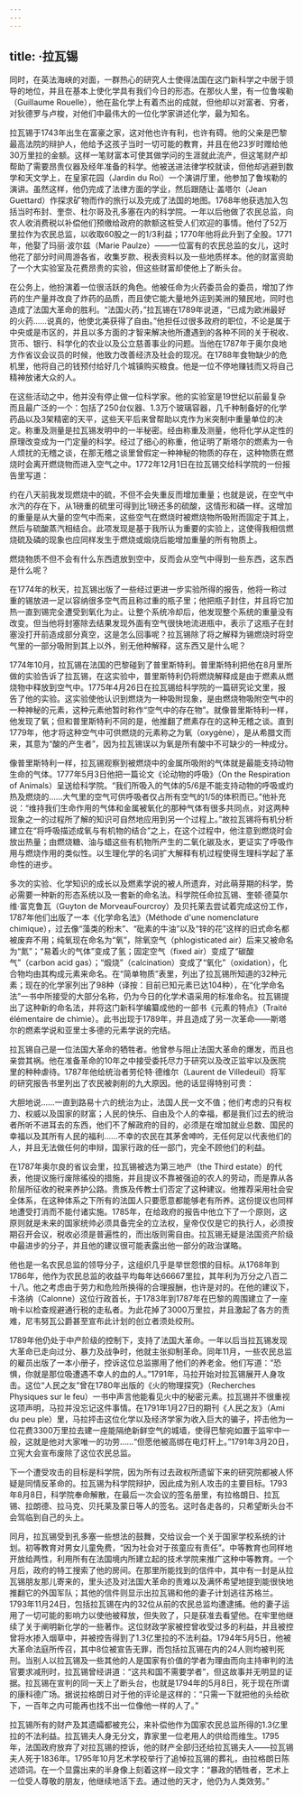 ```yaml
---
---
---
```

title: ·拉瓦锡
---




同时，在英法海峡的对面，一群热心的研究人士使得法国在这门新科学之中居于领导的地位，并且在基本上使化学具有我们今日的形态。在那伙人里，有一位鲁埃勒（Guillaume Rouelle），他在盐化学上有着杰出的成就，但他却以对富者、穷者，对狄德罗与卢梭，对他们中最伟大的一位化学家讲述化学，最为知名。

拉瓦锡于1743年出生在富豪之家，这对他也许有利，也许有碍。他的父亲是巴黎最高法院的辩护人，他给予这孩子当时一切可能的教育，并且在他23岁时赠给他30万里拉的金额。这样一笔财富本可使其做学问的生涯就此流产，但这笔财产却帮助了需要昂贵仪器及经年准备的科学。他被送进法律学校就读，但他却逃避到数学和天文学上，在皇家花园（Jardin du Roi）一个演讲厅里，他参加了鲁埃勒的演讲。虽然这样，他仍完成了法律方面的学业，然后跟随让·盖塔尔（Jean Guettard）作探求矿物而作的旅行以及完成了法国的地图。1768年他获选加入包括当时布封、奎奈、杜尔哥及孔多塞在内的科学院。一年以后他做了农民总监，向农人收消费税以补偿他们预缴给政府的款额这桩受人们欢迎的事情。他付了52万里拉作为农民总监，以收取60股之一的1/3利益；1770年他将此升到了全股。1771年，他娶了玛丽·波尔兹（Marie Paulze）——一位富有的农民总监的女儿，这时他花了部分时间周游各省，收集岁款、税表资料以及一些地质样本。他的财富资助了一个大实验室及花费昂贵的实验，但这些财富却使他上了断头台。

在公务上，他扮演着一位很活跃的角色。他被任命为火药委员会的委员，增加了炸药的生产量并改良了炸药的品质，而且使它能大量地外运到美洲的殖民地，同时也造成了法国大革命的胜利。“法国火药，”拉瓦锡在1789年说道，“已成为欧洲最好的火药……说真的，他使北美获得了自由。”他担任过很多政府的职位，不论是属于中央或是市区的，并且以多方面的才智来解决他所遭遇到的各种不同的关于税收、货币、银行、科学化的农业以及公立慈善事业的问题。当他在1787年于奥尔良地方作省议会议员的时候，他致力改善经济及社会的现况。在1788年食物缺少的危机里，他将自己的钱预付给好几个城镇购买粮食。他是一位不停地赚钱而又将自己精神放诸大众的人。

在这些活动之中，他并没有停止做一位科学家。他的实验室是19世纪以前最复杂而且最广泛的一个：包括了250台仪器、1.3万个玻璃容器，几千种制备好的化学药品以及3架精密的天平，这些天平后来曾帮助以克作为米突制中重量单位的决定。称重及测量是拉瓦锡发明中的一半秘密。经由称重及测量，他将化学从定性的原理改变成为一门定量的科学。经过了细心的称重，他证明了斯塔尔的燃素为一令人烦扰的无稽之谈，在那无稽之谈里曾假定一种神秘的物质的存在，这种物质在燃烧时会离开燃烧物而进入空气之中。1772年12月1日在拉瓦锡交给科学院的一份报告里写道：

约在八天前我发现燃烧中的硫，不但不会失重反而增加重量；也就是说，在空气中水汽的存在下，从1磅重的硫里可得到比1磅还多的硫酸，这情形和磷一样。这增加的重量是从大量的空气中而来，这些空气在燃烧时被燃烧物所吸附而固定于其上，然后与硫酸蒸汽相结合。此项发现是基于我所认为重要的实验上，这使得我相信燃烧硫及磷的现象也应同样发生于燃烧或煅烧后能增加重量的所有物质上。



燃烧物质不但不会有什么东西遗放到空中，反而会从空气中得到一些东西，这东西是什么呢？

在1774年的秋天，拉瓦锡出版了一些经过更进一步实验所得的报告，他将一称过重的锡放进一足以容纳很多空气而且称过重的瓶子里；他把瓶子封住，并且将它加热一直到锡完全遭受到氧化为止。让整个系统冷却后，他发现整个系统的重量没有改变。但当他将封塞除去结果发现外面有空气很快地流进瓶中，表示了这瓶子在封塞没打开前造成部分真空，这是怎么回事呢？拉瓦锡除了将之解释为锡燃烧时将空气里的一部分吸附到其上以外，别无他种解释，这东西又是什么呢？

1774年10月，拉瓦锡在法国的巴黎碰到了普里斯特利。普里斯特利把他在8月里所做的实验告诉了拉瓦锡，在这实验中，普里斯特利仍将燃烧解释成是由于燃素从燃烧物中释放到空气中。1775年4月26日在拉瓦锡给科学院的一篇研究论文里，报告了他的实验。这实验使他认识到燃烧为一种吸附现象，是由燃烧物吸附空气中的一种神秘的元素，这种元素他暂时称作“空气中的存在物”。就像普里斯特利一样，他发现了氧；但和普里斯特利不同的是，他推翻了燃素存在的这种无稽之谈。直到1779年，他才将这种空气中可供燃烧的元素称之为氧（oxygène），是从希腊文而来，其意为“酸的产生者”，因为拉瓦锡误以为氧是所有酸中不可缺少的一种成分。

像普里斯特利一样，拉瓦锡观察到被燃烧中的金属所吸附的气体就是最能支持动物生命的气体。1777年5月3日他把一篇论文《论动物的呼吸》（On the Respiration of Animals）呈送给科学院。“我们所吸入的气体的5/6是不能支持动物的呼吸或灼热及燃烧的……大气里的空气可供呼吸者仅占所有空气的1/5的体积而已。”他补充说：“维持我们生命作用的气体和金属被氧化的那种气体有很多共同点，对这两种现象之一的过程所了解的知识可自然地应用到另一个过程上。”故拉瓦锡将有机分析建立在“将呼吸描述成氧与有机物的结合”之上，在这个过程中，他注意到燃烧时会放出热量；由燃烧糖、油与蜡这些有机物所产生的二氧化碳及水，更证实了呼吸作用与燃烧作用的类似性。以生理化学的名词扩大解释有机过程使得生理科学起了革命性的进步。

多次的实验、化学知识的成长以及燃素学说的被人所遗弃，对此萌芽期的科学，势必需要一种新的形态系统以及一套新的命名法。科学院任命拉瓦锡、奎顿·德莫尔维·富克鲁瓦（Guyton de MorveauFourcroy）及贝托莱去尝试着完成这份工作，1787年他们出版了一本《化学命名法》（Méthode d'une nomenclature chimique），过去像“藻类的粉末”、“砒素的牛油”以及“锌的花”这样的旧式命名都被废弃不用；纯氧现在命名为“氧”，除氧空气（phlogisticated air）后来又被命名为“氮”；“易着火的气体”变成了氢；固定空气（fixed air）变成了“碳酸气”（carbon acid gas）；“煅烧”（calcination）变成了“氧化”（oxidation），化合物均由其构成元素来命名。在“简单物质”表里，列出了拉瓦锡所知道的32种元素；现在的化学家列出了98种（译按：目前已知元素已达104种），在“化学命名法”一书中所接受的大部分名称，仍为今日的化学术语采用的标准命名。拉瓦锡提出了这种新的命名法，并将这门新科学编纂成他的一部书《元素的特点》（Traité élémentaire de chimie）。此书出现于1789年，并且造成了另一次革命——斯塔尔的燃素学说和亚里士多德的元素学说的完结。

拉瓦锡自己是一位法国大革命的牺牲者。他曾参与阻止法国大革命的爆发，而且也亲尝其祸。他在准备革命的10年之中接受委托尽力于研究以及改正监牢以及医院里的种种虐待。1787年他给统治者劳伦特·德维尔（Laurent de Villedeuil）将军的研究报告书里列出了农民被剥削的九大原因。他的话显得特别可贵：

大胆地说……一直到路易十六的统治为止，法国人民一文不值；他们考虑的只有权力、权威以及国家的财富；人民的快乐、自由及个人的幸福，都是我们过去的统治者所听不进耳去的东西，他们不了解政府的目的，必须是在增加就业总数、国民的幸福以及其所有人民的福利……不幸的农民在其茅舍呻吟，无任何足以代表他们的人，并且无法做任何的申辩，国家行政的任一部门，完全不顾他们的利益。



在1787年奥尔良的省议会里，拉瓦锡被选为第三地产（the Third estate）的代表，他提议施行废除徭役的措施，并且提议不靠被强迫的农人的劳动，而是靠从各阶层所征收的税来养护公路。贵族及传教士们否定了这种建议。他推荐采用社会安全体系，在这种体系之下所有的法国人只要愿意都能够老有所养。这份提议也同样地遭受打消而不能付诸实施。1785年，在给政府的报告中他立下了一个原则，这原则就是未来的国家统帅必须具备完全的立法权，皇帝仅仅是它的执行人，必须按期召开会议，税收必须是普遍性的，而出版则需自由。拉瓦锡无疑是法国资产阶级中最进步的分子，并且他的建议很可能表露出他一部分的政治谋略。

他也是一名农民总监的领导分子，这组织几乎是举世怨恨的目标。从1768年到1786年，他作为农民总监的收益平均每年达66667里拉，其年利为万分之八百二十八。他之考虑由于劳力和危险所换得的合理报酬，也许是对的。在他的建议下，卡洛纳（Calonne）这位行政首长，于1783年到1787年在巴黎的周围建立了一座哨卡以检查规避通行税的走私者。为此花掉了3000万里拉，并且激起了各方的责难，尼韦努瓦公爵甚至宣布此计划的创立者须处绞刑。

1789年他仍处于中产阶级的控制下，支持了法国大革命。一年以后当拉瓦锡发现大革命已走向过分、暴力及战争时，他就主张抑制革命。同年11月，一些农民总监的雇员出版了一本小册子，控诉这位总监挪用了他们的养老金。他们写道：“恐惧，你就是那位吸遭遇不幸人的血的人。”1791年，马拉开始对拉瓦锡展开人身攻击。这位“人民之友”曾在1780年出版的《火的物理探究》（Recherches Physiques sur le feu）一书中声言他能看见火中的秘密元素。拉瓦锡并不很重视这项声明，马拉并没忘记这件事情。在1791年1月27日的期刊《人民之友》（Ami du peu ple）里，马拉抨击这位化学以及经济学家为收入巨大的骗子，抨击他为一位花费3300万里拉去建一座能隔绝新鲜空气的城墙，使得巴黎宛如置于监牢中一般，这就是他对大家唯一的功劳……“但愿他被高绑在电灯杆上。”1791年3月20日，立宪大会宣布废除了这位农民总监。

下一个遭受攻击的目标是科学院，因为所有过去政权所遗留下来的研究院都被人怀疑是同情反革命的。拉瓦锡为科学院辩护，因此成为别人攻击的主要目标。1793年8月8日，科学院奉命解散，在最后一次会议的签名册里，有拉格朗日、拉瓦锡、拉朗德、拉马克、贝托莱及蒙日等人的签名。这时各走各的，只希望断头台不会驾临到自己的头上。

同月，拉瓦锡受到孔多塞一些想法的鼓舞，交给议会一个关于国家学校系统的计划。初等教育对男女儿童免费，“因为社会对于孩童应有责任”。中等教育也同样地开放给两性，利用所有在法国境内所建立起的技术学院来推广这种中等教育。一个月后，政府的特工搜索了他的房间。在那里所能找到的信件中，其中有一封是从拉瓦锡朋友那儿寄来的，里头述及对法国大革命的责难以及满怀希望地提到能很快地推翻它的外国军队；其他的信件则显示出拉瓦锡和他的妻子计划逃往苏格兰。1793年11月24日，包括拉瓦锡在内的32位从前的农民总监均遭逮捕。他的妻子运用了一切可能的影响力以使他被释放，但失败了，只是获准去看望他。在牢里他继续了关于阐明新化学的一些著作。这位财政学家被控曾收受过多的利益，并且被控曾将水掺入烟草中，并被控告得到了1.3亿里拉的不法利益。1794年5月5日，他被大革命法庭所传召，其中8位被宣告无罪，而包括拉瓦锡在内的24人则均被判死刑。当别人以拉瓦锡及一些其他的人是国家有价值的学者为理由而向主持审判的法官要求减刑时，拉瓦锡曾经讲道：“这共和国不需要学者”，但这故事并无明显的证据。拉瓦锡在宣判的同一天上了断头台，也就是1794年的5月8日，死于现在所谓的康科德广场。据说拉格朗日对于他的评论是这样的：“只需一下就把他的头给砍下，一百年之内可能再也找不出一位像他一样的人了。”

拉瓦锡所有的财产及其遗孀都被充公，来补偿他作为国家农民总监所得的1.3亿里拉的不法利益。拉瓦锡夫人身无分文，靠家里一位老用人的供给而维生。1795年，法国政府放弃了对拉瓦锡的控诉，他的财产全部归还给拉瓦锡夫人——拉瓦锡夫人死于1836年。1795年10月艺术学校举行了追悼拉瓦锡的葬礼，由拉格朗日陈述颂词。在一个显露出来的半身像上刻着这样一段文字：“暴政的牺牲者，艺术上一位受人尊敬的朋友，他继续地活下去。通过他的天才，他仍为人类效劳。”